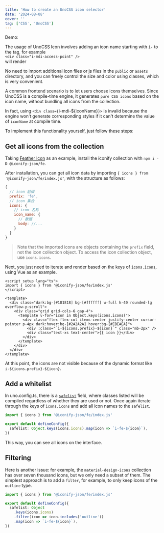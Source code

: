 ```yaml
---
title: 'How to create an UnoCSS icon selector'
date: '2024-08-08'
cover: ''
tag: ['CSS', 'UnoCSS']
---
```


Demo:  <UnoCSSIconViewer />

The usage of UnoCSS Icon involves adding an icon name starting with `i-` to the tag, for example  
`<div class="i-mdi-access-point" />`  
will render
<div class="w-full flex justify-center">
  <div class="i-mdi-access-point w-25px h-25px" />
</div>

No need to import additional icon files or js files in the `public` or `assets` directory, and you can freely control the size and color using classes, which is very convenient.

A common frontend scenario is to let users choose icons themselves. Since UnoCSS is a compile-time engine, it generates `pure CSS icons` based on the icon name, without bundling all icons from the collection.

In fact, using `<div class={`i-mdi-${iconName}`}>` is invalid because the engine won't generate corresponding styles if it can't determine the value of `iconName` at compile time.

To implement this functionality yourself, just follow these steps:
## Get all icons from the collection
Taking [Feather Icon](https://www.npmjs.com/package/@iconify-json/fe) as an example, install the iconify collection with `npm i -D @iconify-json/fe`.

After installation, you can get all icon data by importing `{ icons } from '@iconify-json/fe/index.js'`, with the structure as follows:
```javascript
{
  // icon 前缀
  prefix: 'fe',
  // icon 集合
  icons: {
    // icon 名称
    icon_name: {
      // 数据
      body: //...
    }
  }
}
```
> Note that the imported icons are objects containing the `prefix` field, not the icon collection object. To access the icon collection object, use `icons.icons`.

Next, you just need to iterate and render based on the keys of `icons.icons`, using Vue as an example.
```vue
<script setup lang="ts">
import { icons } from '@iconify-json/fe/index.js'
</script>

<template>
  <div class="dark:bg-[#181818] bg-[#ffffff] w-full h-40 rounded-lg overflow-y-scroll">
    <div class="grid grid-cols-6 gap-4">
      <template v-for="icon in Object.keys(icons.icons)">
        <div class="flex flex-col items-center justify-center cursor-pointer p-4px dark:hover:bg-[#2A2A2A] hover:bg-[#EBEAEA]">
          <div :class="`i-${icons.prefix}-${icon}`" class="mb-2px" />
          <div class="text-xs text-center">{{ icon }}</div>
        </div>
      </template>
    </div>
  </div>
</template>
```
At this point, the icons are not visible because of the dynamic format like `i-${icons.prefix}-${icon}`.

## Add a whitelist
In uno.config.ts, there is a [`safelist`](https://unocss.dev/guide/extracting#safelist) field, where classes listed will be compiled regardless of whether they are used or not.
Once again iterate through the keys of `icons.icons` and add all icon names to the `safelist`.
```typescript
import { icons } from '@iconify-json/fe/index.js'

export default defineConfig({
  safelist: Object.keys(icons.icons).map(icon => `i-fe-${icon}`),
})
```
This way, you can see all icons on the interface.

## Filtering
Here is another issue: for example, the `material-design-icons` collection has over seven thousand icons, but we only need a subset of them.
The simplest approach is to add a `filter`, for example, to only keep icons of the `outline` type.
```typescript
import { icons } from '@iconify-json/fe/index.js'

export default defineConfig({
  safelist: Object
    .keys(icons.icons)
    .filter(icon => icon.includes('outline'))
    .map(icon => `i-fe-${icon}`),
})
```
